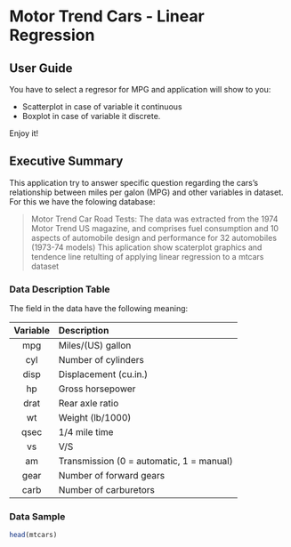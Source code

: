 # Motor Trend Cars - Linear Regression


## User Guide

You have to select a regresor  for MPG and application will show to you:

- Scatterplot in case of variable it continuous
- Boxplot in case of variable it discrete.

Enjoy it!

## Executive Summary
This application try to answer specific question regarding the cars's relationship between miles per galon (MPG) and other variables in dataset. For this we have the folowing database:

> Motor Trend Car Road Tests: The data was extracted from the 1974 Motor Trend US magazine, and comprises fuel consumption and 10 aspects of automobile design and performance for 32 automobiles (1973-74 models)
This aplication show scaterplot graphics and tendence line retulting of applying linear regression to a mtcars dataset 

### Data Description Table

The field in the data have the following meaning:

  Variable | Description 
  :-------:|:---------------
  mpg      |Miles/(US) gallon        
  cyl      |Number of cylinders      
  disp     |Displacement (cu.in.)   
  hp       |Gross horsepower         
  drat     |Rear axle ratio          
  wt       |Weight (lb/1000)         
  qsec     |1/4 mile time            
  vs       |V/S             
  am       |Transmission (0 = automatic, 1 = manual)
  gear     |Number of forward gears
  carb     |Number of carburetors 


### Data Sample

```{r}
head(mtcars)
```
